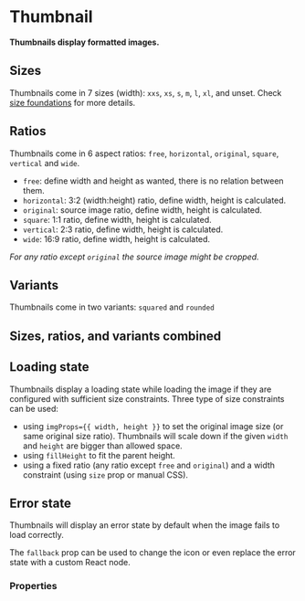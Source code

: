 # Thumbnail

**Thumbnails display formatted images.**

## Sizes

Thumbnails come in 7 sizes (width): `xxs`, `xs`, `s`, `m`, `l`, `xl`, and unset.
Check [size foundations](/product/foundations/size) for more details.

<DemoBlock orientation="horizontal" demo="sizes" />

## Ratios

Thumbnails come in 6 aspect ratios: `free`, `horizontal`, `original`, `square`, `vertical` and `wide`.

- `free`: define width and height as wanted, there is no relation between them.
- `horizontal`: 3:2 (width:height) ratio, define width, height is calculated.
- `original`: source image ratio, define width, height is calculated.
- `square`: 1:1 ratio, define width, height is calculated.
- `vertical`: 2:3 ratio, define width, height is calculated.
- `wide`: 16:9 ratio, define width, height is calculated.

*For any ratio except `original` the source image might be cropped.*

<DemoBlock orientation="horizontal" demo="ratios" />

## Variants

Thumbnails come in two variants: `squared` and `rounded`

<DemoBlock orientation="horizontal" demo="variants" />

## Sizes, ratios, and variants combined

<DemoBlock orientation="horizontal" demo="combined" />

## Loading state

<DemoBlock orientation="horizontal" demo="loading" withThemeSwitcher />

Thumbnails display a loading state while loading the image if they are configured with sufficient size constraints.
Three type of size constraints can be used:

- using `imgProps={{ width, height }}` to set the original image size (or same original size ratio).
  Thumbnails will scale down if the given `width` and `height` are bigger than allowed space.
- using `fillHeight` to fit the parent height.
- using a fixed ratio (any ratio except `free` and `original`) and a width constraint (using `size` prop or manual CSS).

## Error state

Thumbnails will display an error state by default when the image fails to load correctly.

<DemoBlock orientation="horizontal" demo="error" withThemeSwitcher />

The `fallback` prop can be used to change the icon or even replace the error state with a custom React node.

<DemoBlock orientation="horizontal" demo="error-fallback" withThemeSwitcher />

### Properties

<PropTable component="Thumbnail" />
